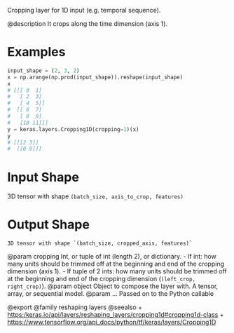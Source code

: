 Cropping layer for 1D input (e.g. temporal sequence).

@description
It crops along the time dimension (axis 1).

# Examples
```python
input_shape = (2, 3, 2)
x = np.arange(np.prod(input_shape)).reshape(input_shape)
x
# [[[ 0  1]
#   [ 2  3]
#   [ 4  5]]
#  [[ 6  7]
#   [ 8  9]
#   [10 11]]]
y = keras.layers.Cropping1D(cropping=1)(x)
y
# [[[2 3]]
#  [[8 9]]]
```

# Input Shape
3D tensor with shape `(batch_size, axis_to_crop, features)`

# Output Shape
    3D tensor with shape `(batch_size, cropped_axis, features)`

@param cropping Int, or tuple of int (length 2), or dictionary.
- If int: how many units should be trimmed off at the beginning and
  end of the cropping dimension (axis 1).
- If tuple of 2 ints: how many units should be trimmed off at the
  beginning and end of the cropping dimension
  (`(left_crop, right_crop)`).
@param object Object to compose the layer with. A tensor, array, or sequential model.
@param ... Passed on to the Python callable

@export
@family reshaping layers
@seealso
+ <https:/keras.io/api/layers/reshaping_layers/cropping1d#cropping1d-class>
+ <https://www.tensorflow.org/api_docs/python/tf/keras/layers/Cropping1D>
